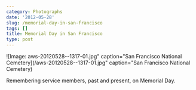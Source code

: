 ```yaml
---
category: Photographs
date: '2012-05-28'
slug: /memorial-day-in-san-francisco
tags: []
title: Memorial Day in San Francisco
type: post
---
```



![Image: aws-20120528--1317-01.jpg" caption="San Francisco National Cemetery](/aws-20120528--1317-01.jpg" caption="San Francisco National Cemetery)

Remembering service members, past and present, on Memorial Day.